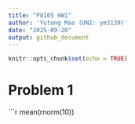 ```yaml
---
title: "P8105 HW1"
author: 'Yutong Mao (UNI: ym3139)'
date: "2025-09-20"
output: github_document
---
```


```r
knitr::opts_chunk$set(echo = TRUE)
```
# Problem 1

```r
mean(rnorm(10))